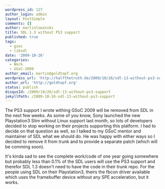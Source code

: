 ```yaml
---
wordpress_id: 127
author_login: admin
layout: PostSimple
comments: []
author: martinlowinski
title: SDL 1.3 without PS3 support
published: true
tags:
  - gsoc
  - libsdl
date: '2009-10-26'
categories:
  - Work
  - GSoC-2009
author_email: martin@goldtopf.org
wordpress_url: 'http://halfthetruth.de/2009/10/26/sdl-13-without-ps3-support/'
author_url: 'http://goldtopf.org'
status: publish
disqusId: /2009/10/26/sdl-13-without-ps3-support
jekyllPath: /2009-10-26-sdl-13-without-ps3-support
---
```


The PS3 support I wrote withing GSoC 2009 will be removed from SDL in the next few weeks. As some of you know, Sony launched the new Playstation3 Slim without Linux support last month, so lots of developers decided to stop working on their projects supporting this platform. I had to decide on that question as well, so I talked to my GSoC mentor and maintainer of SDL what we should do. He was happy with either ways so I decided to remove it from trunk and to provide a separate patch (which will be comming soon).

It's kinda sad to see the complete work/code of one year going somewhere but probably less than 0.1% of the SDL users will use the PS3 support and therefor SDL 1.3 doesn't need to have the code in their trunk repo. For the people using SDL on their Playstation3, theirs the fbcon driver available which uses the framebuffer device without any SPE acceleration, but it works.
